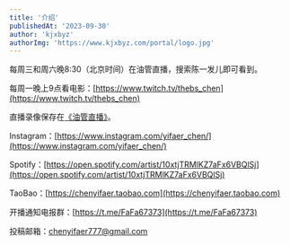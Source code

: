 ```yaml
---
title: '介绍'
publishedAt: '2023-09-30'
author: 'kjxbyz'
authorImg: 'https://www.kjxbyz.com/portal/logo.jpg'
---
```


每周三和周六晚8:30（北京时间）在油管直播，搜索陈一发儿即可看到。

每周一晚上9点看电影：[https://www.twitch.tv/thebs_chen](https://www.twitch.tv/thebs_chen)

直播录像保存在[《油管直播》](https://www.youtube.com/playlist?list=PLi3zrmUZHiY-eH8eNJiwj-viwP3ngIkcd)。

Instagram：[https://www.instagram.com/yifaer_chen/](https://www.instagram.com/yifaer_chen/)

Spotify：[https://open.spotify.com/artist/10xtjTRMlKZ7aFx6VBQlSj](https://open.spotify.com/artist/10xtjTRMlKZ7aFx6VBQlSj)

TaoBao：[https://chenyifaer.taobao.com](https://chenyifaer.taobao.com)

开播通知电报群：[https://t.me/FaFa67373](https://t.me/FaFa67373)

投稿邮箱：[chenyifaer777@gmail.com](mailto:chenyifaer777@gmail.com)
